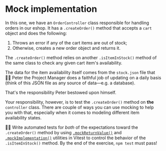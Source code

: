 # Mock implementation

<EpicVideo url="https://www.epicweb.dev/workshops/mocking-techniques-in-vitest/functions/mock-implementation" />

In this one, we have an `OrderController` class responsible for handling orders in our eshop. It has a `.createOrder()` method that accepts a `cart` object and does the following:

1. Throws an error if any of the cart items are out of stock;
1. Otherwise, creates a new order object and returns it.

The `.createOrder()` method relies on another `.isItemInStock()` method of the same class to check any given cart item's availability.

<CodeFile file="order-controller.ts" range="21-39" highlight="23" />

The data for the item availability itself comes from the `stock.json` file that 👨‍💼 Peter the Project Manager does a faithful job of updating on a daily basis (think of this JSON file as any source of data—e.g. a database).

<CodeFile file="order-controller.ts" range="1,44-51" highlight="45" />

That's the responsibility Peter bestowed upon himself.

Your responsibility, however, is to test the `.createOrder()` method on **the** `controller` class. There are couple of ways you can use mocking to help you with that, especially when it comes to modeling different item availability states.

👨‍💼 Write automated tests for _both_ of the expectations toward the `.createOrder()` method by using [`.mockReturnValue()`](https://vitest.dev/api/mock.html#mockreturnvalue) and [`.mockImplementation()`](https://vitest.dev/api/mock.html#mockimplementation) utilities in Vitest to control the behavior of the `.isItemInStock()` method. By the end of the exercise, `npm test` must pass!
